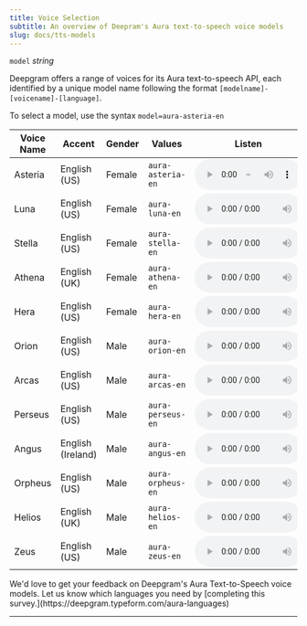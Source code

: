 ```yaml
---
title: Voice Selection
subtitle: An overview of Deepram's Aura text-to-speech voice models
slug: docs/tts-models
---
```



`model` *string*

<div class="flex flex-row gap-2">
<Markdown src="../snippets/tts-rest.mdx" /> <Markdown src="../snippets/tts-ws.mdx" /> <Markdown src="../snippets/tts-english.mdx" />
</div>

Deepgram offers a range of voices for its Aura text-to-speech API, each identified by a unique model name following the format `[modelname]-[voicename]-[language]`.

To select a model, use the syntax `model=aura-asteria-en`

| Voice Name | Accent | Gender | Values | Listen |
| --- | --- | --- | --- | --- |
| Asteria | English (US) | Female | `aura-asteria-en` | <audio id="asteria" style="width:188px;" controls src="https://res.cloudinary.com/deepgram/video/upload/v1709565353/aura/asteria_docs_venw0r.wav"></audio> |
| Luna | English (US) | Female | `aura-luna-en` | <audio id="luna" style="width:188px;" controls src="https://res.cloudinary.com/deepgram/video/upload/v1709565351/aura/luna_docs_clom0e.wav"></audio> |
| Stella | English (US) | Female | `aura-stella-en` | <audio id="stella" style="width:188px;" controls src="https://res.cloudinary.com/deepgram/video/upload/v1709565349/aura/stella_docs_xh5jbv.wav"></audio> |
| Athena | English (UK) | Female | `aura-athena-en` | <audio id="athena" style="width:188px;" controls src="https://res.cloudinary.com/deepgram/video/upload/v1709565613/aura/athena_docs_wyznud.wav"></audio> |
| Hera | English (US) | Female | `aura-hera-en` | <audio id="hera" style="width:188px;" controls src="https://res.cloudinary.com/deepgram/video/upload/v1709565347/aura/hera_docs_xjkt4x.wav"></audio> |
| Orion | English (US) | Male | `aura-orion-en` | <audio id="orion" style="width:188px;" controls src="https://res.cloudinary.com/deepgram/video/upload/v1709565346/aura/orion_docs_aljv1q.mp3"></audio> |
| Arcas | English (US) | Male | `aura-arcas-en` | <audio id="arcas" style="width:188px;" controls src="https://res.cloudinary.com/deepgram/video/upload/v1709565348/aura/arcas_docs_pc9hxp.mp3"></audio> |
| Perseus | English (US) | Male | `aura-perseus-en` | <audio id="perseus" style="width:188px;" controls src="https://res.cloudinary.com/deepgram/video/upload/v1709565350/aura/perseus_docs_ap7fc0.wav"></audio> |
| Angus | English (Ireland) | Male | `aura-angus-en` | <audio id="angus" style="width:188px;" controls src="https://res.cloudinary.com/deepgram/video/upload/v1709565352/aura/angus_docs_lgse2b.wav"></audio> |
| Orpheus | English (US) | Male | `aura-orpheus-en` | <audio id="orpheus" style="width:188px;" controls src="https://res.cloudinary.com/deepgram/video/upload/v1709565350/aura/orpheus_docs_zdlpcf.wav"></audio> |
| Helios | English (UK) | Male | `aura-helios-en` | <audio id="helios" style="width:188px;" controls src="https://res.cloudinary.com/deepgram/video/upload/v1709565346/aura/helios_docs_ycjwoo.wav"></audio> |
| Zeus | English (US) | Male | `aura-zeus-en` | <audio id="zeus" style="width:188px;" controls src="https://res.cloudinary.com/deepgram/video/upload/v1709565347/aura/zeus_docs_fupdiv.wav"></audio> |

<Info>
  We'd love to get your feedback on Deepgram's Aura Text-to-Speech voice models. Let us know which languages you need by [completing this survey.](https://deepgram.typeform.com/aura-languages)
</Info>

***
